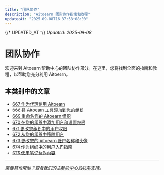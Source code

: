 ```yaml
---
title: "团队协作"
description: "Aitoearn 团队协作指南和教程"
updatedAt: "2025-09-08T16:37:58+08:00"
---
```

{/* UPDATED_AT */}
_Updated: 2025-09-08_

# 团队协作

欢迎来到 Aitoearn 帮助中心的团队协作部分。在这里，您将找到全面的指南和教程，以帮助您充分利用 Aitoearn。

## 本类别中的文章

- [667 作为代理使用 Aitoearn](667-using-aitoearn-as-an-agency)
- [668 将 Aitoearn 工具添加到您的组织](668-添加ing-aitoearn-tools-到-您的-组织)
- [669 重命名您的 Aitoearn 组织](669-renaming-您的-aitoearn-组织)
- [670 在您的组织中添加用户和设置权限](670-添加ing-用户s-和-setting-up-权限s-在-您的-组织)
- [671 更改您组织中的用户权限](671-changing-用户-权限s-在-您的-组织)
- [672 从您的组织中移除用户](672-removing-a-用户-from-您的-组织)
- [673 更改您的 Aitoearn 账户名称和头像](673-changing-您的-aitoearn-账户-name-和-avatar)
- [674 作为组织中的用户入门指南](674-getting-started-as-a-用户-在-an-组织)
- [675 使用笔记协作内容](675-collaborating-在-内容-与-notes)

---

*需要其他帮助？查看我们的[主帮助中心](/en/帮助-中心)或[联系支持](mailto:hello@aitoearn.com)。*
